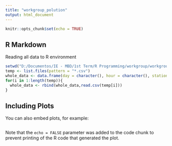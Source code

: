 ```yaml
---
title: "workgroup_polution"
output: html_document
---
```


```r
knitr::opts_chunk$set(echo = TRUE)
```

## R Markdown
Reading all data to R environment

```r
setwd("D:/Documentos/IE - MBD/1st Term/R Programming/workgroup/workgroup data")
temp <- list.files(pattern = "*.csv")
whole_data <- data.frame(day = character(), hour = character(), station = character(), parameter = character(), value = double())
for(i in 1:length(temp)){
  whole_data <- rbind(whole_data,read.csv(temp[i]))
}

```

## Including Plots

You can also embed plots, for example:

```r

```

Note that the `echo = FALSE` parameter was added to the code chunk to prevent printing of the R code that generated the plot.
